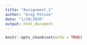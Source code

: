 ```yaml
---
title: "Assignment_1"
author: "Greg Pelose"
date: "1/29/2020"
output: html_document
---
```


```r
knitr::opts_chunk$set(echo = TRUE)
```

